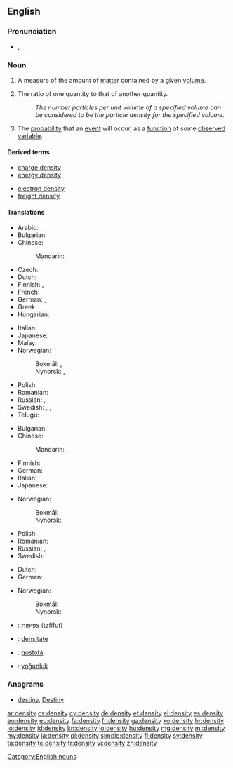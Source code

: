 ==English==
{{wikipedia}}

===Pronunciation===
* {{IPA|/ˈden.sɪ.ti/}}, {{X-SAMPA|/"den.sI.ti/}},

===Noun===
{{en-noun|pl=densities}}

# {{physics}} A measure of the amount of [[matter]] contained by a given [[volume]].
# The ratio of one quantity to that of another quantity.
#: ''The number particles per unit volume of a specified volume can be considered to be the particle density for the specified volume.''
# The [[probability]] that an [[event]] will occur, as a [[function]] of some [[observe]]d [[variable]].

====Derived terms====
{{top2}}
* [[charge density]]
* [[energy density]]
{{mid2}}
* [[electron density]]
* [[freight density]]
{{bottom}}

====Translations====
{{trans-top|physics: amount of matter contained by a given volume}}
* Arabic: {{t|ar|كثافة|f|tr=kaṯāfa|sc=Arab}}
* Bulgarian: {{t+|bg|плътност|f|tr=plǎ̀tnost}}
* Chinese:
*: Mandarin: {{t|cmn|密度|tr=mìdù|sc=Hani}}
* Czech: {{t+|cs|hustota|f}}
* Dutch: {{t+|nl|dichtheid|f}}
* Finnish: {{t-|fi|tiheys}}, {{t+|fi|ominaispaino}}
* French: {{t+|fr|densité|f}}
* German: {{t+|de|Dichte|f}}, {{t-|de|Massendichte|f}}
* Greek: {{t+|el|πυκνότητα|f|tr=pyknótita}}
* Hungarian: {{t+|hu|sűrűség}}
{{trans-mid}}
* Italian: {{t+|it|densità|f}}
* Japanese: {{t+|ja|密度|tr=みつど, mitsudo}}
* Malay: {{t|ms|ketumpatan}}
* Norwegian:
*: Bokmål: {{t-|nb|massetetthet|m|f}}, {{t-|nb|densitet|m}}
*: Nynorsk: {{t-|nn|massetettleik|m}}, {{t-|nn|densitet|m}}
* Polish: {{t+|pl|gęstość|f}}
* Romanian: {{t-|ro|densitate|f}}
* Russian: {{t+|ru|плотность|f|tr=plótnostʹ}}, {{t|ru|густота|f|tr=gustotá|sc=Cyrl}}
* Swedish: {{t+|sv|täthet}}, {{t-|sv|massvolym|c}}, {{t+|sv|densitet|c}}
* Telugu: {{t+|te|సాంద్రత|tr=saandratha}}
{{trans-bottom}}

{{trans-top|number of particles or other quantity contained by a given volume}}
* Bulgarian: {{t+|bg|плътност|f|tr=plǎ̀tnost}}
* Chinese:
*: Mandarin: {{t|cmn|濃度|sc=Hani}}, {{t|cmn|浓度|tr=nóngdù|sc=Hani}}
* Finnish: {{t-|fi|tiheys}}
* German: {{t+|de|Dichte|f}}
* Italian: {{t+|it|densità|f}}
* Japanese: {{t-|ja|濃度|tr=のうど, nōdo}}
{{trans-mid}}
* Norwegian:
*: Bokmål: {{t-|nb|tetthet|m|f}}
*: Nynorsk: {{t-|nn|tettleik|m}}
* Polish: {{t+|pl|gęstość|f}}
* Romanian: {{t-|ro|densitate|f}}
* Russian: {{t+|ru|плотность|f|tr=plótnostʹ}}, {{t|ru|густота|f|tr=gustotá|sc=Cyrl}}
* Swedish: {{t+|sv|täthet}}
{{trans-bottom}}

{{trans-top|probability}}
* Dutch: {{t+|nl|waarschijnlijkheid|f}}
* German: {{t+|de|Wahrscheinlichkeit|f}}
{{trans-mid}}
* Norwegian:
*: Bokmål: {{t-|nb|sannsynlighetstetthet|m|f}}
*: Nynorsk: {{t-|nn|sannsynstettleik|m}}
{{trans-bottom}}

{{checktrans-top}}
* {{ttbc|he}}: [[צפיפות]] (tzfifut) {{f}}
{{trans-mid}}
* {{ttbc|ro}}: [[densitate]] {{f}}
* {{ttbc|sl}}: [[gostota]] {{f}}
* {{ttbc|tr}}: [[yoğunluk]]
{{trans-bottom}}

===Anagrams===
* [[destiny#English|destiny]], [[Destiny#English|Destiny]]

[[Category:English nouns]]

[[ar:density]]
[[cs:density]]
[[cy:density]]
[[de:density]]
[[et:density]]
[[el:density]]
[[es:density]]
[[eo:density]]
[[eu:density]]
[[fa:density]]
[[fr:density]]
[[ga:density]]
[[ko:density]]
[[hr:density]]
[[io:density]]
[[id:density]]
[[kn:density]]
[[lo:density]]
[[hu:density]]
[[mg:density]]
[[ml:density]]
[[my:density]]
[[ja:density]]
[[pl:density]]
[[simple:density]]
[[fi:density]]
[[sv:density]]
[[ta:density]]
[[te:density]]
[[tr:density]]
[[vi:density]]
[[zh:density]]